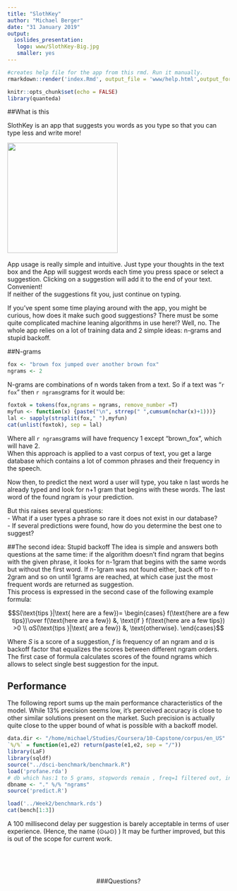 ```yaml
---
title: "SlothKey"
author: "Michael Berger"
date: "31 January 2019"
output:
  ioslides_presentation:
   logo: www/SlothKey-Big.jpg
   smaller: yes
---
```


```r
#creates help file for the app from this rmd. Run it manually.
rmarkdown::render('index.Rmd', output_file = 'www/help.html',output_format = "html_document", output_options = " smaller: no")
```



```r
knitr::opts_chunk$set(echo = FALSE)
library(quanteda)
```


##What is this

SlothKey is an app that suggests you words as you type so that you can type less and write more!  
<div class="columns-2">
  ![](www/SlothKeyLite_Screenshot.png){width=250px}
  <br>
  <br>
App usage is really simple and intuitive. Just type your thoughts in the text box and the App will suggest words each time you press space or select a suggestion. Clicking on a suggestion will add it to the end of your text. Convenient!  
If neither of the suggestions fit you, just continue on typing.
</div>


If you've spent some time playing around with the app, you might be curious, how does it make such good suggestions?
There must be some quite complicated machine leaning algorithms in use here!? 
Well, no. The whole app relies on a lot of training data and 2 simple ideas: n-grams and stupid backoff.

##N-grams

```r
fox <- "brown fox jumped over another brown fox"
ngrams <- 2
```

<div class="columns-2">
N-grams are combinations of n words taken from a text.
So if a text was "`r fox`"  then `r ngrams`grams for it would be:  

```r
foxtok = tokens(fox,ngrams = ngrams, remove_number =T)
myfun <- function(x) {paste("\n", strrep(" ",cumsum(nchar(x)+1)))}
lal <- sapply(strsplit(fox," "),myfun)
cat(unlist(foxtok), sep = lal)
```
Where all `r ngrams`grams will have frequency 1 except "brown_fox", which will have 2.  
When this approach is applied to a vast corpus of text, you get a large database which contains a lot of common phrases and their frequency in the speech.  

Now then, to predict the next word a user will type, you take n last words he already typed and look for n+1 gram that begins with these words. The last word of the found ngram is your prediction.

But this raises several questions:  
  - What if a user types a phrase so rare it does not exist in our database?  
  - If several predictions were found, how do you determine the best one to suggest?  
</div>  

##The second idea: Stupid backoff 
The idea is simple and answers both questions at the same time: if the algorithm doesn't find ngram that begins with the given phrase, it looks for n-1gram that begins with the same words but without the first word. If n-1gram was not found either, back off to n-2gram and so on until 1grams are reached, at which case just the most frequent words are returned as suggestion.  
This process is expressed in the second case of the following example formula:

$$S(\text{tips }|\text{ here are a few})= \begin{cases}
  f(\text{here are a few tips})\over f(\text{here are a few}) &, \text{if } f(\text{here are a few tips}) >0 \\
  αS(\text{tips }|\text{ are a few}) &, \text{otherwise}.
\end{cases}$$

Where $S$ is a score of a suggestion, $f$ is frequency of an ngram and $α$ is backoff factor that equalizes the scores between different ngram orders.  
The first case of formula calculates scores of the found ngrams which allows to select single best suggestion for the input.


## Performance
The following report sums up the main performance characteristics of the model. 
While 13% precision seems low, it's perceived accuracy is close to other similar solutions present on the market.
Such precision is actually quite close to the upper bound of what is possible with a backoff model.  

```r
data.dir <- "/home/michael/Studies/Coursera/10-Capstone/corpus/en_US"
`%/%` = function(e1,e2) return(paste(e1,e2, sep = "/"))
library(LaF)
library(sqldf)
source("../dsci-benchmark/benchmark.R")
load('profane.rda')
# db which has:1 to 5 grams, stopwords remain , freq=1 filtered out, indices created, 746 MB
dbname <- "." %/% "ngrams"
source('predict.R')
```


```r
load('../Week2/benchmark.rds')
cat(bench[1:3])
```

A 100 millisecond delay per suggestion is barely acceptable in terms of user experience. (Hence, the name (⊙ω⊙) )
It may be further improved, but this is out of the scope for current work.


<br>
<br>
<br>

<center>
###Questions?
</center>

<!-- ##trash -->

<!-- $$S(\text{things }|\text{ here are a few})= \begin{cases} -->
<!--   f(\text{here are a few things})\over f(\text{here are a few}) &, \text{if } \text{"here are a few things"} \text{ found} \\ -->
<!--   αS(\text{things }|\text{ are a few}) &, \text{otherwise}. -->
<!-- \end{cases}$$ -->

<!-- Now, for every 3 last words of the user input you look up in the database n-grams which match the input. -->
<!-- and present their last word as a suggestion.   -->


<!-- now then, to predict the next word a user will type next, you look up in your language model narams that beginsimilarly to the user input andsuggest   what he already typed and  -->

<!-- which means that we estimate the score of each found suggestion based on frequency -->
<!-- which means that we back off from longer to shorter ngrams as we search for an ngram that starts with the given input. -->
<!-- So in our example input text 2 suggestions were found: things and tips.   -->
<!-- This formula defines a recursive pattern where if  -->








